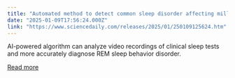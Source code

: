 ```yaml
---
title: "Automated method to detect common sleep disorder affecting millions"
date: "2025-01-09T17:56:24.000Z"
link: "https://www.sciencedaily.com/releases/2025/01/250109125624.htm"
---
```


AI-powered algorithm can analyze video recordings of clinical sleep tests and more accurately diagnose REM sleep behavior disorder.

[Read more](https://www.sciencedaily.com/releases/2025/01/250109125624.htm)
